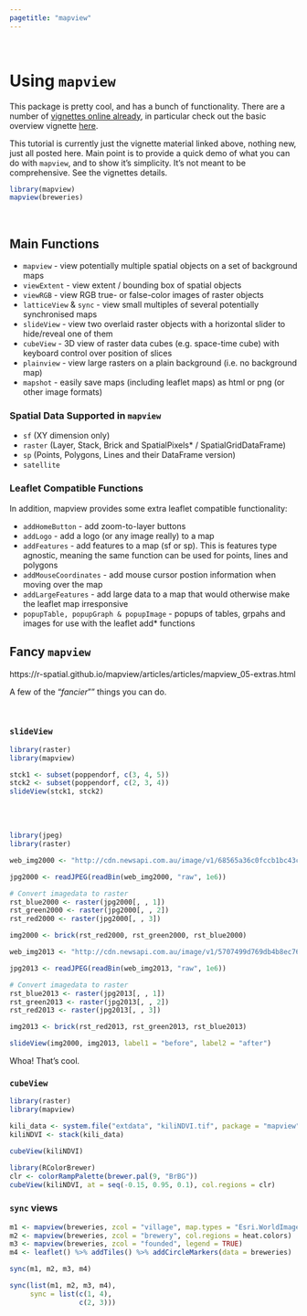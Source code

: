 ```yaml
---
pagetitle: "mapview"
---
```


<br>

# Using `mapview`

This package is pretty cool, and has a bunch of functionality. There are a number of [vignettes online already](https://r-spatial.github.io/mapview/articles/index.html), in particular check out the basic overview vignette [here](https://r-spatial.github.io/mapview/articles/articles/mapview_01-basics.html). 

This tutorial is currently just the vignette material linked above, nothing new, just all posted here. Main point is to provide a quick demo of what you can do with `mapview`, and to show it's simplicity. It's not meant to be comprehensive. See the vignettes details.

```r
library(mapview)
mapview(breweries)
```

<br>

## Main Functions

 - `mapview` - view potentially multiple spatial objects on a set of background maps
 - `viewExtent` - view extent / bounding box of spatial objects
 - `viewRGB` - view RGB true- or false-color images of raster objects
 - `latticeView` & `sync` - view small multiples of several potentially synchronised maps
 - `slideView` - view two overlaid raster objects with a horizontal slider to hide/reveal one of them
 - `cubeView` - 3D view of raster data cubes (e.g. space-time cube) with keyboard control over position of slices
 - `plainview` - view large rasters on a plain background (i.e. no background map)
 - `mapshot` - easily save maps (including leaflet maps) as html or png (or other image formats)

### Spatial Data Supported in `mapview`

 - `sf` (XY dimension only)
 - `raster` (Layer, Stack, Brick and SpatialPixels* / SpatialGridDataFrame)
 - `sp` (Points, Polygons, Lines and their DataFrame version)
 - `satellite`

### Leaflet Compatible Functions

In addition, mapview provides some extra leaflet compatible functionality:

 - `addHomeButton` - add zoom-to-layer buttons
 - `addLogo` - add a logo (or any image really) to a map
 - `addFeatures` - add features to a map (sf or sp). This is features type agnostic, meaning the same function can be used for points, lines and polygons
 - `addMouseCoordinates` - add mouse cursor postion information when moving over the map
 - `addLargeFeatures` - add large data to a map that would otherwise make the leaflet map irresponsive
 - `popupTable, popupGraph & popupImage` - popups of tables, grpahs and images for use with the leaflet add* functions

## Fancy `mapview`

https://r-spatial.github.io/mapview/articles/articles/mapview_05-extras.html

A few of the "*fancier*"" things you can do.

<br>

### `slideView`

```r

library(raster)
library(mapview)

stck1 <- subset(poppendorf, c(3, 4, 5))
stck2 <- subset(poppendorf, c(2, 3, 4))
slideView(stck1, stck2)

```

<br>
<br>

```r

library(jpeg)
library(raster)

web_img2000 <- "http://cdn.newsapi.com.au/image/v1/68565a36c0fccb1bc43c09d96e8fb029"

jpg2000 <- readJPEG(readBin(web_img2000, "raw", 1e6))

# Convert imagedata to raster
rst_blue2000 <- raster(jpg2000[, , 1])
rst_green2000 <- raster(jpg2000[, , 2])
rst_red2000 <- raster(jpg2000[, , 3])

img2000 <- brick(rst_red2000, rst_green2000, rst_blue2000)

web_img2013 <- "http://cdn.newsapi.com.au/image/v1/5707499d769db4b8ec76e8df61933f2a"

jpg2013 <- readJPEG(readBin(web_img2013, "raw", 1e6))

# Convert imagedata to raster
rst_blue2013 <- raster(jpg2013[, , 1])
rst_green2013 <- raster(jpg2013[, , 2])
rst_red2013 <- raster(jpg2013[, , 3])

img2013 <- brick(rst_red2013, rst_green2013, rst_blue2013)

slideView(img2000, img2013, label1 = "before", label2 = "after")

```

Whoa! That's cool.

### `cubeView`

```r
library(raster)
library(mapview)

kili_data <- system.file("extdata", "kiliNDVI.tif", package = "mapview")
kiliNDVI <- stack(kili_data)

cubeView(kiliNDVI)

library(RColorBrewer)
clr <- colorRampPalette(brewer.pal(9, "BrBG"))
cubeView(kiliNDVI, at = seq(-0.15, 0.95, 0.1), col.regions = clr)

```

### `sync` views

```r

m1 <- mapview(breweries, zcol = "village", map.types = "Esri.WorldImagery")
m2 <- mapview(breweries, zcol = "brewery", col.regions = heat.colors)
m3 <- mapview(breweries, zcol = "founded", legend = TRUE)
m4 <- leaflet() %>% addTiles() %>% addCircleMarkers(data = breweries)

sync(m1, m2, m3, m4)

sync(list(m1, m2, m3, m4),
     sync = list(c(1, 4),
                 c(2, 3)))
```



